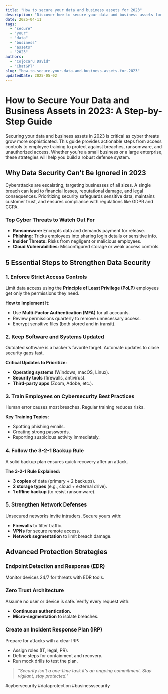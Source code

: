 ```yaml
---
title: "How to secure your data and business assets for 2023"
description: "Discover how to secure your data and business assets for 2023 with this in-depth guide, providing actionable insights and practical tips to boost your knowledge and results."
date: 2025-04-11
tags:
  - "secure"
  - "your"
  - "data"
  - "business"
  - "assets"
  - "2023"
authors:
  - "Cojocaru David"
  - "ChatGPT"
slug: "how-to-secure-your-data-and-business-assets-for-2023"
updatedDate: 2025-05-02
---
```


# How to Secure Your Data and Business Assets in 2023: A Step-by-Step Guide  

Securing your data and business assets in 2023 is critical as cyber threats grow more sophisticated. This guide provides actionable steps from access controls to employee training to protect against breaches, ransomware, and unauthorized access. Whether you're a small business or a large enterprise, these strategies will help you build a robust defense system.  

## Why Data Security Can't Be Ignored in 2023  

Cyberattacks are escalating, targeting businesses of all sizes. A single breach can lead to financial losses, reputational damage, and legal consequences. Prioritizing security safeguards sensitive data, maintains customer trust, and ensures compliance with regulations like GDPR and CCPA.  

### Top Cyber Threats to Watch Out For  

- **Ransomware:** Encrypts data and demands payment for release.  
- **Phishing:** Tricks employees into sharing login details or sensitive info.  
- **Insider Threats:** Risks from negligent or malicious employees.  
- **Cloud Vulnerabilities:** Misconfigured storage or weak access controls.  

## 5 Essential Steps to Strengthen Data Security  

### 1. Enforce Strict Access Controls  

Limit data access using the **Principle of Least Privilege (PoLP)** employees get only the permissions they need.  

**How to Implement It:**  
- Use **Multi-Factor Authentication (MFA)** for all accounts.  
- Review permissions quarterly to remove unnecessary access.  
- Encrypt sensitive files (both stored and in transit).  

### 2. Keep Software and Systems Updated  

Outdated software is a hacker's favorite target. Automate updates to close security gaps fast.  

**Critical Updates to Prioritize:**  
- **Operating systems** (Windows, macOS, Linux).  
- **Security tools** (firewalls, antivirus).  
- **Third-party apps** (Zoom, Adobe, etc.).  

### 3. Train Employees on Cybersecurity Best Practices  

Human error causes most breaches. Regular training reduces risks.  

**Key Training Topics:**  
- Spotting phishing emails.  
- Creating strong passwords.  
- Reporting suspicious activity immediately.  

### 4. Follow the 3-2-1 Backup Rule  

A solid backup plan ensures quick recovery after an attack.  

**The 3-2-1 Rule Explained:**  
- **3 copies** of data (primary + 2 backups).  
- **2 storage types** (e.g., cloud + external drive).  
- **1 offline backup** (to resist ransomware).  

### 5. Strengthen Network Defenses  

Unsecured networks invite intruders. Secure yours with:  
- **Firewalls** to filter traffic.  
- **VPNs** for secure remote access.  
- **Network segmentation** to limit breach damage.  

## Advanced Protection Strategies  

### Endpoint Detection and Response (EDR)  

Monitor devices 24/7 for threats with EDR tools.  

### Zero Trust Architecture  

Assume no user or device is safe. Verify every request with:  
- **Continuous authentication.**  
- **Micro-segmentation** to isolate breaches.  

### Create an Incident Response Plan (IRP)  

Prepare for attacks with a clear IRP:  
- Assign roles (IT, legal, PR).  
- Define steps for containment and recovery.  
- Run mock drills to test the plan.  

> _"Security isn't a one-time task it's an ongoing commitment. Stay vigilant, stay protected."_  

#cybersecurity #dataprotection #businesssecurity